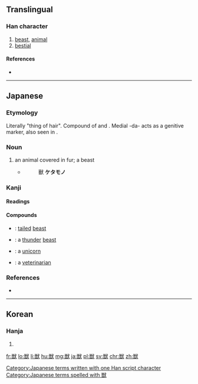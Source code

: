{{also|獸}}
==Translingual==

===Han character===
{{Han char|rn=94|rad=犬|as=12|sn=15|four=|canj=火口戈大 (FRIK)|ids=⿰⿳⿱[[⺍]][[田]][[一]][[口]][[犬]]}}

# [[beast]], [[animal]]
# [[bestial]]

====References====
* {{Han ref|kx=0719.131|dkj=20714|dj=1130.130|hdz=21369.071|uh=7363|ud=29539}}

----

==Japanese==

===Etymology===
{{ja-kanjitab|けだもの|yomi=k}}
Literally "thing of hair". Compound of {{term|毛||tr=ke|hair|lang=ja}} and {{term|物||tr=mono|thing|lang=ja}}. Medial -da- acts as a genitive marker, also seen in {{term|果物||tr=kudamono|fruit|lang=ja}}.

===Noun===
{{ja-noun|けだもの|kyu=獸}}

# an animal covered in fur; a beast
#* {{RQ:Konkōmyō Saishōōkyō Ongi|6 (back)}} 
#*: 獸 '''ケタモノ'''

===Kanji===
{{ja-kanji|grade=c|rs=犬12|style=s|kyu=獸}}

====Readings====
{{ja-readings
|goon=[[しゅ]] (shu)
|kanon=[[しゅう]] (shū)
|kanyoon=[[じゅう]] (jū)
|kun=[[けもの]] (kemono), [[けだもの]] (kedamono)
}}

====Compounds====
* {{l|ja|尾獣|tr=[[びじゅう]], ''[[bijū]]''}}: [[tailed]] [[beast]]
* {{l|ja|雷獣|tr=[[らいじゅう]], ''[[raijū]]''}}: a [[thunder]] [[beast]]
* {{l|ja|一角獣|tr=[[いっかくじゅう]], ''[[ikkakujū]]''}}: a [[unicorn]]
* {{l|ja|獣医|tr=[[じゅうい]], ''[[jūi]]''}}: a [[veterinarian]]

===References===
*{{R:Konkōmyō Saishōōkyō Ongi}}

[[Category:Japanese terms written with one Han script character]]
[[Category:Japanese terms spelled with 獣]]

----

==Korean==

===Hanja===
{{ko-hanja|hangeul=수|eumhun=|rv=su|mr=su|y=swu}}

# {{defn|lang=ko|sort=犬12}}

[[fr:獣]]
[[lo:獣]]
[[li:獣]]
[[hu:獣]]
[[mg:獣]]
[[ja:獣]]
[[pl:獣]]
[[sv:獣]]
[[chr:獣]]
[[zh:獣]]